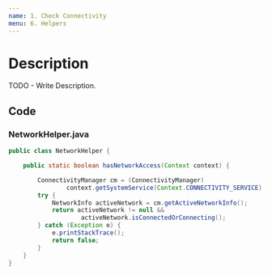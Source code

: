 ```yaml
---
name: 1. Check Connectivity
menu: 6. Helpers
---
```


# Description

TODO - Write Description.

## Code

### NetworkHelper.java

```java
public class NetworkHelper {

    public static boolean hasNetworkAccess(Context context) {

        ConnectivityManager cm = (ConnectivityManager)
                context.getSystemService(Context.CONNECTIVITY_SERVICE);
        try {
            NetworkInfo activeNetwork = cm.getActiveNetworkInfo();
            return activeNetwork != null &&
                    activeNetwork.isConnectedOrConnecting();
        } catch (Exception e) {
            e.printStackTrace();
            return false;
        }
    }
}
```
